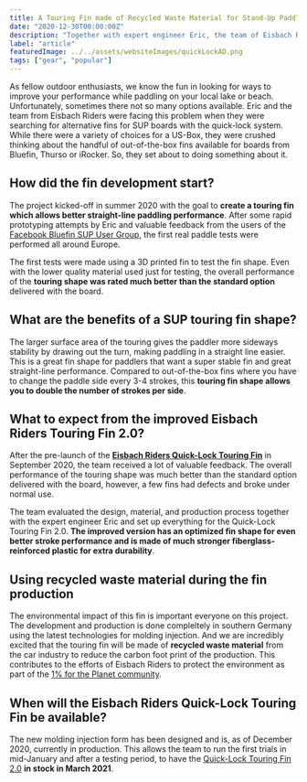 ```yaml
---
title: A Touring Fin made of Recycled Waste Material for Stand-Up Paddling with the Quick-Lock System
date: "2020-12-30T00:00:00Z"
description: "Together with expert engineer Eric, the team of Eisbach Riders started the development of a touring fin for stand-up paddle boards with the quick-lock system."
label: "article"
featuredImage: ../../assets/websiteImages/quickLockAD.png
tags: ["gear", "popular"]
---
```



As fellow outdoor enthusiasts, we know the fun in looking for ways to improve your performance while paddling on your local lake or beach. Unfortunately, sometimes there not so many options available. Eric and the team from Eisbach Riders were facing this problem when they were searching for alternative fins for SUP boards with the quick-lock system. While there were a variety of choices for a US-Box, they were crushed thinking about the handful of out-of-the-box fins available for boards from Bluefin, Thurso or iRocker. So, they set about to doing something about it.

## How did the fin development start?

The project kicked-off in summer 2020 with the goal to **create a touring fin which allows better straight-line paddling performance**. After some rapid prototyping attempts by Eric and valuable feedback from the users of the [Facebook Bluefin SUP User Group](https://www.facebook.com/groups/BluefinSUPCommunity), the first real paddle tests were performed all around Europe.

<ImageContainer
  img1={ThreeDModelImg}
  alt1="3D model of the first touring shape iteration - A Touring Fin made of Recycled Waste Material for Stand-Up Paddling with the Quick-Lock System"
  caption1="3D model of the first touring shape iteration (©Eric)"
  img2={BodenseeImg}
  alt2="Testing session on the Bodensee - A Touring Fin made of Recycled Waste Material for Stand-Up Paddling with the Quick-Lock System"
  caption2="Testing session on the Bodensee (©Eric)"
/>

The first tests were made using a 3D printed fin to test the fin shape. Even with the lower quality material used just for testing, the overall performance of the **touring shape was rated much better than the standard option** delivered with the board.

## What are the benefits of a SUP touring fin shape?

The larger surface area of the touring gives the paddler more sideways stability by drawing out the turn, making paddling in a straight line easier. This is a great fin shape for paddlers that want a super stable fin and great straight-line performance. Compared to out-of-the-box fins where you have to change the paddle side every 3-4 strokes, this **touring fin shape allows you to double the number of strokes per side**.

<ImageContainer
  img1={PrototypeImg}
  alt1="Comparison of the touring shape with the out-of-the box fin - A Touring Fin made of Recycled Waste Material for Stand-Up Paddling with the Quick-Lock System"
  caption1="Comparison of the touring shape with an out-of-the box fin."
/>

## What to expect from the improved Eisbach Riders Touring Fin 2.0?

After the pre-launch of the **[Eisbach Riders Quick-Lock Touring Fin](https://secondwavesurfing.com/shop/product/essential-quick-lock-touring-fin/)** in September 2020, the team received a lot of valuable feedback. The overall performance of the touring shape was much better than the standard option delivered with the board, however, a few fins had defects and broke under normal use.

The team evaluated the design, material, and production process together with the expert engineer Eric and set up everything for the Quick-Lock Touring Fin 2.0. **The improved version has an optimized fin shape for even better stroke performance and is made of much stronger fiberglass-reinforced plastic for extra durability**.

<ImageContainer
  img1={InfographImg}
  alt1="Tech Specs - A Touring Fin made of Recycled Waste Material for Stand-Up Paddling with the Quick-Lock System"
  caption1="Technical specifications of the quick-lock touring fin."
/>

## Using recycled waste material during the fin production

The environmental impact of this fin is important everyone on this project. The development and production is done compleltely in southern Germany using the latest technologies for molding injection. And we are incredibly excited that the touring fin will be made of **recycled waste material** from the car industry to reduce the carbon foot print of the production. This contributes to the efforts of Eisbach Riders to protect the environment as part of the [1% for the Planet community](https://secondwavesurfing.com/blog/eisbach-riders-joins-1-percent-for-the-planet/).

<ImageContainer
  img1={wasteMaterialImg}
  alt1="Recycle waste material - A Touring Fin made of Recycled Waste Material for Stand-Up Paddling with the Quick-Lock System"
  caption1="Recycled waste material from the car industry."
/>

## When will the Eisbach Riders Quick-Lock Touring Fin be available?

The new molding injection form has been designed and is, as of December 2020, currently in production. This allows the team to run the first trials in mid-January and after a testing period, to have the [Quick-Lock Touring Fin 2.0](https://secondwavesurfing.com/shop/product/essential-quick-lock-touring-fin/) **in stock in March 2021**.

<Newsletter variant="blog" />

